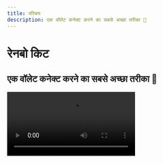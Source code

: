 ```yaml
---
title: परिचय
description: एक वॉलेट कनेक्ट करने का सबसे अच्छा तरीका 🌈
---
```


# रेनबो किट

## एक वॉलेट कनेक्ट करने का सबसे अच्छा तरीका 🌈

<Video src="https://res.cloudinary.com/rainbowme/video/upload/s--aTmEjSrr--/f_auto:video,q_auto/v1/rainbowkit/site-assets/rainbowkit-video-cutdown-edit_gy0q16" />

रेनबो किट एक [React](https://reactjs.org/) लाइब्रेरी है जो आपके dapp में वॉलेट कनेक्शन जोड़ना आसान बनाती है। यह सहज, उत्तरदायी और अनुकूलनीय है।

### विशेषताएं

#### वॉलेट प्रबंधन

आपके dapp के लिए आउट-ऑफ-द-बॉक्स वॉलेट प्रबंधन। वॉलेट्स के कनेक्शन और डिसकनेक्शन को संभालने के अलावा, रेनबो किट कई वॉलेट्स, स्वैप कनेक्शन चेन, पतों को ENS में रिजॉल्व, बैलेंस दिखाने और बहुत कुछ का समर्थन करता है!

#### अनुकूलन योग्य

आप रेनबो किट UI को अपने ब्रांडिंग के अनुरूप ट्वीक कर सकते हैं। आप कुछ पूर्व-परिभाषित एक्सेंट रंग और बॉर्डर रेडियस कॉन्फ़िगरेशन में से चुन सकते हैं। अधिक उन्नत उपयोग मामलों के लिए, आप एक पूरी तरह से अनुकूलित थीम प्रदान कर सकते हैं, अपना खुद का बटन रेंडर कर सकते हैं और कुछ विशेषताओं को छोड़ सकते हैं। डार्क मोड शामिल है।

#### उद्योग मानक

अधिकांश उत्पादों के साथ बेहतर इंटरऑपरेबिलिटी के लिए, हम [viem](https://viem.sh) और [wagmi](https://wagmi.sh/) — इस क्षेत्र में सबसे अधिक उपयोग की जाने वाली लाइब्रेरीज़ पर निर्भर रहते हैं।

EIP-1193 और EIP-6963 जैसे वॉलेट मानकों का सीधे आउट-ऑफ़-द-बॉक्स समर्थन है, जो ब्राउज़र वॉलेट उपयोगकर्ताओं के लिए आपके dApp से सहजता से वॉलेट कनेक्ट करना पहले से भी आसान बनाता है।

### समुदाय

हम रेनबो किट को अपनाने, मुद्दे उठाने और प्रतिक्रिया प्रदान करने के लिए समुदाय के उत्साहित होने की प्रतीक्षा कर रहे हैं। चाहे वह फीचर रिक्वेस्ट हो, बग रिपोर्ट हो, या शोकेस करने के लिए कोई प्रोजेक्ट हो, कृपया शामिल हों!

- एक [मुद्दा](https://github.com/rainbow-me/rainbowkit/issues) उठाएं
- [ट्विटर](https://twitter.com/rainbowdotme) पर फॉलो करें
- अपनी [प्रतिक्रिया](https://github.com/rainbow-me/rainbowkit/discussions/new?category=feedback) साझा करें
- [Codesandbox](https://codesandbox.io/p/sandbox/github/rainbow-me/rainbowkit/tree/main/examples/with-next) पर इसे आज़माएं
